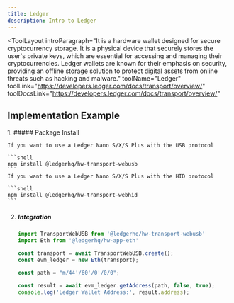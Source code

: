 ```yaml
---
title: Ledger
description: Intro to Ledger
---
```


<ToolLayout
    introParagraph="It is a hardware wallet designed for secure cryptocurrency storage. It is a physical device that securely stores the user's private keys, which are essential for accessing and managing their cryptocurrencies.
    Ledger wallets are known for their emphasis on security, providing an offline storage solution to protect digital assets from online threats such as hacking and malware."
    toolName="Ledger"
    toolLink="https://developers.ledger.com/docs/transport/overview/"
    toolDocsLink="https://developers.ledger.com/docs/transport/overview/"
>

## Implementation Example

<Steps>
1. ##### Package Install

    If you want to use a Ledger Nano S/X/S Plus with the USB protocol

    ```shell
    npm install @ledgerhq/hw-transport-webusb
    ```
    If you want to use a Ledger Nano S/X/S Plus with the HID protocol

    ```shell
    npm install @ledgerhq/hw-transport-webhid
    ```

2. ##### Integration
    ```javascript
    import TransportWebUSB from '@ledgerhq/hw-transport-webusb'
    import Eth from '@ledgerhq/hw-app-eth'

    const transport = await TransportWebUSB.create();
    const evm_ledger = new Eth(transport);

    const path = "m/44'/60'/0'/0/0";

    const result = await evm_ledger.getAddress(path, false, true);
    console.log('Ledger Wallet Address:', result.address);
    ```
</Steps>

</ToolLayout>